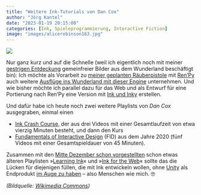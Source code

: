 ```yaml
---
title: "Weitere Ink-Tutorials von Dan Cox"
author: "Jörg Kantel"
date: "2023-01-19 20:15:00"
categories: [Ink, Spieleprogrammierung, Interactive Fiction]
image: "images/alicerobinson163.jpg"
---
```


[![](images/alicerobinson163-b.jpg)](https://upload.wikimedia.org/wikipedia/commons/d/d0/Alice%27s_Adventures_in_Wonderland_-_Carroll%2C_Robinson_-_S163_-_%27Up%2C_lazy_thing%21%27_said_the_Queen.jpg)

Nur ganz kurz und auf die Schnelle (weil ich eigentlich noch mit meiner [gestrigen Entdeckung](https://kantel.github.io/posts/2023011802_gemeinfreie_alice/) gemeinfreier Bilder aus dem Wunderland beschäftigt bin): Ich möchte als Vorarbeit zu [meiner geplanten Räuberpistole](https://kantel.github.io/posts/2022122102_alien_invasion_stage_1/) mit [Ren'Py](http://cognitiones.kantel-chaos-team.de/multimedia/spieleprogrammierung/renpy.html) auch weitere [Ausflüge ins Wunderland mit dieser Engine](https://kantel.github.io/posts/2022122001_alice_renpy/) unternehmen. Und wie bisher möchte ich parallel dazu für das Web und als Entwurf für eine Portierung nach Ren'Py eine Version mit [Ink und Inky](http://cognitiones.kantel-chaos-team.de/multimedia/spieleprogrammierung/inkle.html) erstellen.

Und dafür habe ich heute noch zwei weitere Playlists von *Dan Cox* ausgegraben, einmal einen

- [Ink Crash Course](https://www.youtube.com/playlist?list=PLlXuD3kyVEr4gYqW2WvaaGPZgeZTV3Xpk), der aus drei Videos mit einer Gesamtlaufzeit von etwa vierzig Minuten besteht, und dann den Kurs
- [Fundamentals of Interactive Design](https://www.youtube.com/playlist?list=PLlXuD3kyVEr716LluDsw4l4p6HA-gdfj1) (FID) aus dem Jahre 2020 (fünf Videos mit einer Gesamtspieldauer von 45 Minuten).

Zusammen mit den [Mitte Dezember schon vorgestellten](https://kantel.github.io/posts/2022121801_inkle_web/) schon etwas älteren Playlisten »[Learning Ink](https://www.youtube.com/playlist?list=PLlXuD3kyVEr6gV8jjx98eUfRkYbb3u1v6)« und »[Ink for the Web](https://www.youtube.com/playlist?list=PLlXuD3kyVEr7O5yqPprSfx1aF8WypzyHh)« sollte das die Lücken für diejenigen füllen, die mit Ink entwickeln wollen, ohne [Unity](http://cognitiones.kantel-chaos-team.de/multimedia/spieleprogrammierung/unity.html) als Endprodukt [im Auge zu haben](https://kantel.github.io/posts/2022121601_renpy_ink/) -- also Menschen wie mich.&nbsp;🤓

*(Bildquelle: [Wikimedia Commons](https://commons.wikimedia.org/wiki/File:Alice%27s_Adventures_in_Wonderland_-_Carroll,_Robinson_-_S163_-_%27Up,_lazy_thing!%27_said_the_Queen.jpg))*
